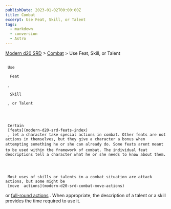 ```yaml
---
publishDate: 2023-01-02T00:00:00Z
title: Combat
excerpt: Use Feat, Skill, or Talent
tags:
  - markdown
  - conversion
  - Astro
---
```


[Modern d20 SRD](/#modernD20) >
[Combat](modern-d20-srd-combat-index) > Use Feat, Skill, or Talent

##

     Use

      Feat

     ,

      Skill

     , or Talent




     Certain
     [feats](modern-d20-srd-feats-index)
     , let a character take special actions in combat. Other feats are not actions in themselves, but they give a character a bonus when attempting something he or she can already do. Some feats arent meant to be used within the framework of combat. The individual feat descriptions tell a character what he or she needs to know about them.




     Most uses of skills or talents in a combat situation are attack actions, but some might be
     [move  actions](modern-d20-srd-combat-move-actions)
or
[full-round actions](modern-d20-srd-combat-full-round-actions)
. When appropriate, the description of a talent or a skill provides the time required to use it.
